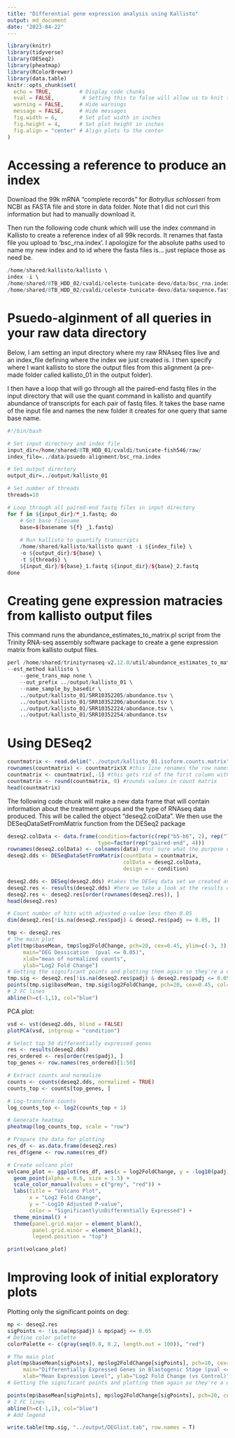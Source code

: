 ```yaml
---
title: "Differential gene expression analysis using Kallisto"
output: md_document
date: "2023-04-22"
---
```

```r
library(knitr)
library(tidyverse)
library(DESeq2)
library(pheatmap)
library(RColorBrewer)
library(data.table)
knitr::opts_chunk$set(
  echo = TRUE,         # Display code chunks
  eval = FALSE,         # Setting this to false will allow us to knit the code without evaluating code chunks
  warning = FALSE,     # Hide warnings
  message = FALSE,     # Hide messages
  fig.width = 6,       # Set plot width in inches
  fig.height = 4,      # Set plot height in inches
  fig.align = "center" # Align plots to the center
)
```

# Accessing a reference to produce an index
Download the 99k mRNA "complete records" for *Botryllus schlosseri* from NCBI as FASTA file and store in data folder. Note that I did not curl this information but had to manually download it.

Then run the following code chunk which will use the index command in Kallisto to create a reference index of all 99k records. It renames that fasta file you upload to 'bsc_rna.index'. I apologize for the absolute paths used to name my new index and to id where the fasta files is... just replace those as need be.

```r
/home/shared/kallisto/kallisto \
index -i \
/home/shared/8TB_HDD_02/cvaldi/celeste-tunicate-devo/data/bsc_rna.index \
/home/shared/8TB_HDD_02/cvaldi/celeste-tunicate-devo/data/sequence.fasta
```


# Psuedo-alginment of all queries in your raw data directory

Below, I am setting an input directory where my raw RNAseq files live and an index_file defining where the index we just created is. I then specify where I want kallisto to store the output files from this alignment (a pre-made folder called kallisto_01 in the output folder). 

I then have a loop that will go through all the paired-end fastq files in the input directory that will use the quant command in kallisto and quantify abundance of transcripts for each pair of fastq files. It takes the base name of the input file and names the new folder it creates for one query that same base name.
```r
#!/bin/bash

# Set input directory and index file
input_dir=/home/shared/8TB_HDD_01/cvaldi/tunicate-fish546/raw/
index_file=../data/psuedo-alignment/bsc_rna.index

# Set output directory
output_dir=../output/kallisto_01

# Set number of threads
threads=10

# Loop through all paired-end fastq files in input directory
for f in ${input_dir}/*_1.fastq; do
    # Get base filename
    base=$(basename ${f} _1.fastq)
    
    # Run kallisto to quantify transcripts
    /home/shared/kallisto/kallisto quant -i ${index_file} \
    -o ${output_dir}/${base} \
    -t ${threads} \
    ${input_dir}/${base}_1.fastq ${input_dir}/${base}_2.fastq
done

```

# Creating gene expression matracies from kallisto output files

This command runs the abundance_estimates_to_matrix.pl script from the Trinity RNA-seq assembly software package to create a gene expression matrix from kallisto output files.
```r
perl /home/shared/trinityrnaseq-v2.12.0/util/abundance_estimates_to_matrix.pl \
--est_method kallisto \
    --gene_trans_map none \
    --out_prefix ../output/kallisto_01 \
    --name_sample_by_basedir \
    ../output/kallisto_01/SRR10352205/abundance.tsv \
    ../output/kallisto_01/SRR10352206/abundance.tsv \
    ../output/kallisto_01/SRR10352224/abundance.tsv \
    ../output/kallisto_01/SRR10352254/abundance.tsv 

```


# Using DESeq2 

```r
countmatrix <- read.delim("../output/kallisto_01.isoform.counts.matrix", header = TRUE, sep = '\t')
rownames(countmatrix) <- countmatrix$X #this line renames the row names from 1-n to the value of the first column called x (gene ID's)
countmatrix <- countmatrix[,-1] #this gets rid of the first column with the gene ID's
countmatrix <- round(countmatrix, 0) #rounds values in count matrix
head(countmatrix)
```

The following code chunk will make a new data frame that will contain information about the treatment groups and the type of RNAseq data produced. This will be called the object "deseq2.colData". We then use the DESeqDataSetFromMatrix function from the DESeq2 package
```r
deseq2.colData <- data.frame(condition=factor(c(rep("b5-b6", 2), rep("TO", 2))), 
                             type=factor(rep("paired-end", 4)))
rownames(deseq2.colData) <- colnames(data) #not sure what the purpose of this line is, it doesn't seem to do anything
deseq2.dds <- DESeqDataSetFromMatrix(countData = countmatrix,
                                     colData = deseq2.colData, 
                                     design = ~ condition)
```

```r
deseq2.dds <- DESeq(deseq2.dds) #takes the DESeq data set we created and conducts a DESeq analysis
deseq2.res <- results(deseq2.dds) #here we take a look at the results of the analysis
deseq2.res <- deseq2.res[order(rownames(deseq2.res)), ]
head(deseq2.res)
```

```r
# Count number of hits with adjusted p-value less then 0.05
dim(deseq2.res[!is.na(deseq2.res$padj) & deseq2.res$padj <= 0.05, ])
```

```r
tmp <- deseq2.res
# The main plot
plot(tmp$baseMean, tmp$log2FoldChange, pch=20, cex=0.45, ylim=c(-3, 3), log="x", col="darkgray",
     main="DEG Dessication  (pval <= 0.05)",
     xlab="mean of normalized counts",
     ylab="Log2 Fold Change")
# Getting the significant points and plotting them again so they're a different color
tmp.sig <- deseq2.res[!is.na(deseq2.res$padj) & deseq2.res$padj <= 0.05, ]
points(tmp.sig$baseMean, tmp.sig$log2FoldChange, pch=20, cex=0.45, col="red")
# 2 FC lines
abline(h=c(-1,1), col="blue")
```

PCA plot:
```r
vsd <- vst(deseq2.dds, blind = FALSE)
plotPCA(vsd, intgroup = "condition")
```

```r
# Select top 50 differentially expressed genes
res <- results(deseq2.dds)
res_ordered <- res[order(res$padj), ]
top_genes <- row.names(res_ordered)[1:50]

# Extract counts and normalize
counts <- counts(deseq2.dds, normalized = TRUE)
counts_top <- counts[top_genes, ]

# Log-transform counts
log_counts_top <- log2(counts_top + 1)

# Generate heatmap
pheatmap(log_counts_top, scale = "row")
```

```r
# Prepare the data for plotting
res_df <- as.data.frame(deseq2.res)
res_df$gene <- row.names(res_df)

# Create volcano plot
volcano_plot <- ggplot(res_df, aes(x = log2FoldChange, y = -log10(padj), color = padj < 0.05)) +
  geom_point(alpha = 0.6, size = 1.5) +
  scale_color_manual(values = c("grey", "red")) +
  labs(title = "Volcano Plot",
       x = "Log2 Fold Change",
       y = "-Log10 Adjusted P-value",
       color = "Significantly\nDifferentially Expressed") +
  theme_minimal() +
  theme(panel.grid.major = element_blank(),
        panel.grid.minor = element_blank(),
        legend.position = "top")

print(volcano_plot)
```

# Improving look of initial exploratory plots
Plotting only the significant points on deg:
```r
mp <- deseq2.res
sigPoints <- !is.na(mp$padj) & mp$padj <= 0.05
# Define color palette
colorPalette <- c(gray(seq(0.8, 0.2, length.out = 100)), "red")

# The main plot
plot(mp$baseMean[sigPoints], mp$log2FoldChange[sigPoints], pch=10, cex=0.45, ylim=c(-3, 3), log="x", col=colorPalette[1],
     main="Differentially Expressed Genes in Blastogenic Stage (pval <= 0.05)",
     xlab="Mean Expression Level", ylab="Log2 Fold Change (vs Control)", cex.lab=1.5, cex.main=2)
# Getting the significant points and plotting them again so they're a different color

points(mp$baseMean[sigPoints], mp$log2FoldChange[sigPoints], pch=20, cex=0.45, col=colorPalette[length(colorPalette)])
# 2 FC lines
abline(h=c(-1,1), col="blue")
# Add legend
```

```r
write.table(tmp.sig, "../output/DEGlist.tab", row.names = T)
```

